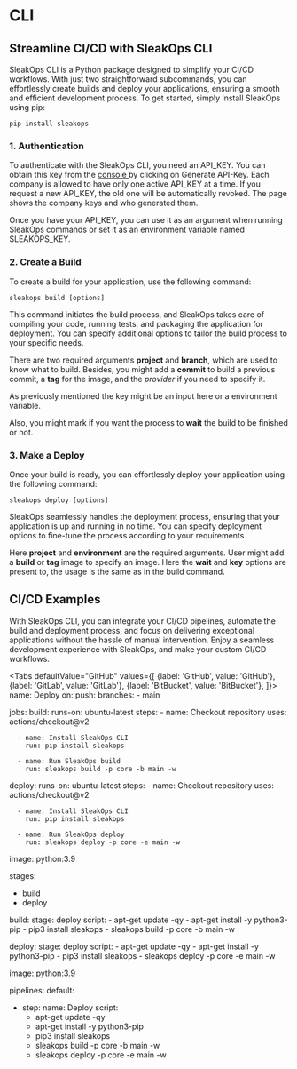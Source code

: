 
# CLI


## Streamline CI/CD with SleakOps CLI
SleakOps CLI is a Python package designed to simplify your CI/CD workflows. 
With just two straightforward subcommands, you can effortlessly create builds and deploy your applications, ensuring a smooth and efficient development process. 
To get started, simply install SleakOps using pip:
```
pip install sleakops
```

### 1. Authentication

To authenticate with the SleakOps CLI, you need an API_KEY. You can obtain this key from the [console <FiExternalLink/>](https://console.sleakops.com/settings/apikey) by clicking on Generate API-Key. 
Each company is allowed to have only one active API_KEY at a time. If you request a new API_KEY, the old one will be automatically revoked. The page shows the company keys and who generated them.

Once you have your API_KEY, you can use it as an argument when running SleakOps commands or set it as an environment variable named SLEAKOPS_KEY. 


### 2. Create a Build

To create a build for your application, use the following command:

```
sleakops build [options]
```

This command initiates the build process, and SleakOps takes care of compiling your code, running tests, and packaging the application for deployment. You can specify additional options to tailor the build process to your specific needs.

There are two required arguments **project** and **branch**, which are used to know what to build. 
Besides, you might add a **commit** to build a previous commit, a **tag** for the image, and the *provider* if you need to specify it.

As previously mentioned the key might be an input here or a environment variable.

Also, you might mark if you want the process to **wait** the build to be finished or not.


### 3. Make a Deploy
Once your build is ready, you can effortlessly deploy your application using the following command:
```
sleakops deploy [options]
```
SleakOps seamlessly handles the deployment process, ensuring that your application is up and running in no time. You can specify deployment options to fine-tune the process according to your requirements.

Here **project** and **environment** are the required arguments. User might add a **build** or **tag** image to specify an image. Here the **wait** and **key** options are present to, the usage is the same as in the build command.

## CI/CD Examples
With SleakOps CLI, you can integrate your CI/CD pipelines, automate the build and deployment process, and focus on delivering exceptional applications without the hassle of manual intervention. 
Enjoy a seamless development experience with SleakOps, and make your custom CI/CD workflows.


<Tabs
  defaultValue="GitHub"
  values={[
    {label: 'GitHub', value: 'GitHub'},
    {label: 'GitLab', value: 'GitLab'},
    {label: 'BitBucket', value: 'BitBucket'},
  ]}>
<TabItem value="GitHub"> 
name: Deploy
on:
push:
    branches:
    - main

jobs:
  build:
      runs-on: ubuntu-latest
      steps:
      - name: Checkout repository
        uses: actions/checkout@v2

      - name: Install SleakOps CLI
        run: pip install sleakops

      - name: Run SleakOps build
        run: sleakops build -p core -b main -w
  deploy:
      runs-on: ubuntu-latest
      steps:
      - name: Checkout repository
        uses: actions/checkout@v2

      - name: Install SleakOps CLI
        run: pip install sleakops

      - name: Run SleakOps deploy
        run: sleakops deploy -p core -e main -w
</TabItem>
<TabItem value="GitLab"> 
image: python:3.9

stages:
  - build
  - deploy

build:
  stage: deploy
  script:
      - apt-get update -qy
      - apt-get install -y python3-pip
      - pip3 install sleakops
      - sleakops build -p core -b main -w

deploy:
  stage: deploy
  script:
      - apt-get update -qy
      - apt-get install -y python3-pip
      - pip3 install sleakops
      - sleakops deploy -p core -e main -w
</TabItem>
<TabItem value="BitBucket">

image: python:3.9

pipelines:
default:
  - step:
    name: Deploy
    script:
    - apt-get update -qy
    - apt-get install -y python3-pip
    - pip3 install sleakops
    - sleakops build -p core -b main -w
    - sleakops deploy -p core -e main -w
</TabItem>
</Tabs >